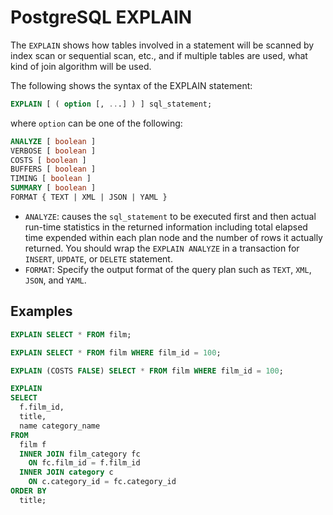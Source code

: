 # PostgreSQL EXPLAIN

The `EXPLAIN` shows how tables involved in a statement will be scanned by index scan or sequential scan, etc., and if multiple tables are used, what kind of join algorithm will be used.

The following shows the syntax of the EXPLAIN statement:

```sql
EXPLAIN [ ( option [, ...] ) ] sql_statement;
```

where `option` can be one of the following:

```sql
ANALYZE [ boolean ]
VERBOSE [ boolean ]
COSTS [ boolean ]
BUFFERS [ boolean ]
TIMING [ boolean ]  
SUMMARY [ boolean ]
FORMAT { TEXT | XML | JSON | YAML }
```

- `ANALYZE`: causes the `sql_statement` to be executed first and then actual run-time statistics in the returned information including total elapsed time expended within each plan node and the number of rows it actually returned. You should wrap the `EXPLAIN ANALYZE` in a transaction for `INSERT`, `UPDATE`, or `DELETE` statement.
- `FORMAT`: Specify the output format of the query plan such as `TEXT`, `XML`, `JSON`, and `YAML`.


## Examples

```sql
EXPLAIN SELECT * FROM film;

EXPLAIN SELECT * FROM film WHERE film_id = 100;

EXPLAIN (COSTS FALSE) SELECT * FROM film WHERE film_id = 100;

EXPLAIN
SELECT
  f.film_id,
  title,
  name category_name
FROM
  film f
  INNER JOIN film_category fc 
    ON fc.film_id = f.film_id
  INNER JOIN category c 
    ON c.category_id = fc.category_id
ORDER BY
  title;
```
